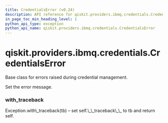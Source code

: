 ```yaml
---
title: CredentialsError (v0.24)
description: API reference for qiskit.providers.ibmq.credentials.CredentialsError in qiskit v0.24
in_page_toc_min_heading_level: 1
python_api_type: exception
python_api_name: qiskit.providers.ibmq.credentials.CredentialsError
---
```


<span id="qiskit-providers-ibmq-credentials-credentialserror" />

# qiskit.providers.ibmq.credentials.CredentialsError

<Class id="qiskit.providers.ibmq.credentials.CredentialsError" isDedicatedPage={true} github="https://github.com/qiskit/qiskit-ibmq-provider/tree/stable/0.12/qiskit/providers/ibmq/credentials/exceptions.py" signature="CredentialsError(*message)" modifiers="exception">
  Base class for errors raised during credential management.

  Set the error message.

  ### with\_traceback

  <Function id="qiskit.providers.ibmq.credentials.CredentialsError.with_traceback" signature="with_traceback()">
    Exception.with\_traceback(tb) – set self.\_\_traceback\_\_ to tb and return self.
  </Function>
</Class>

